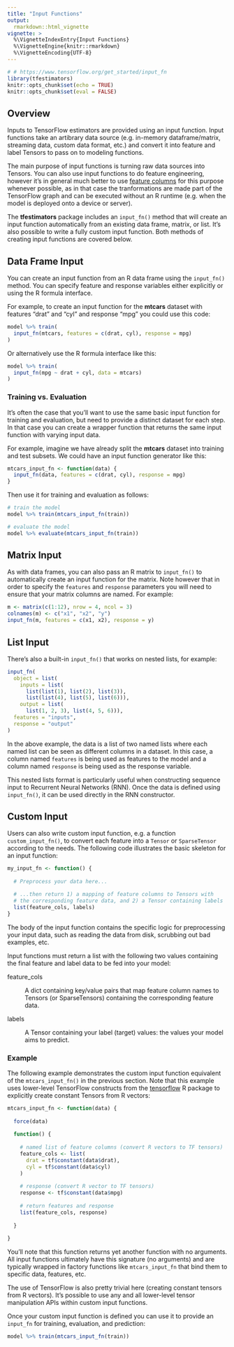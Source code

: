 ```yaml
---
title: "Input Functions"
output: 
  rmarkdown::html_vignette
vignette: >
  %\VignetteIndexEntry{Input Functions}
  %\VignetteEngine{knitr::rmarkdown}
  %\VignetteEncoding{UTF-8}
---
```



```r
# # https://www.tensorflow.org/get_started/input_fn
library(tfestimators)
knitr::opts_chunk$set(echo = TRUE)
knitr::opts_chunk$set(eval = FALSE)
```


## Overview

Inputs to TensorFlow estimators are provided using an input function. Input functions take an artibrary data source (e.g. in-memory dataframe/matrix, streaming data, custom data format, etc.) and convert it into feature and label Tensors to pass on to modeling functions.

The main purpose of input functions is turning raw data sources into Tensors. You can also use input functions to do feature engineering, however it's in general much better to use [feature columns](feature_columns.html) for this purpose whenever possible, as in that case the tranformations are made part of the TensorFlow graph and can be executed without an R runtime (e.g. when the model is deployed onto a device or server).

The **tfestimators** package includes an `input_fn()` method that will create an input function automatically from an existing data frame, matrix, or list. It's also possible to write a fully custom input function. Both methods of creating input functions are covered below.

## Data Frame Input

You can create an input function from an R data frame using the `input_fn()` method. You can specify feature and response variables either explicitly or using the R formula interface.

For example, to create an input function for the **mtcars** dataset with features "drat" and "cyl" and response "mpg" you could use this code:

```r
model %>% train(
  input_fn(mtcars, features = c(drat, cyl), response = mpg)
)
```

Or alternatively use the R formula interface like this:

```r
model %>% train(
  input_fn(mpg ~ drat + cyl, data = mtcars)
)
```

### Training vs. Evaluation

It's often the case that you'll want to use the same basic input function for training and evaluation, but need to provide a distinct dataset for each step. In that case you can create a wrapper function that returns the same input function with varying input data.

For example, imagine we have already split the **mtcars** dataset into training and test subsets. We could have an input function generator like this:

```r
mtcars_input_fn <- function(data) {
  input_fn(data, features = c(drat, cyl), response = mpg)
}
```

Then use it for training and evaluation as follows:

```r
# train the model
model %>% train(mtcars_input_fn(train))

# evaluate the model
model %>% evaluate(mtcars_input_fn(train))
```

## Matrix Input

As with data frames, you can also pass an R matrix to `input_fn()` to automatically create an input function for the matrix. Note however that in order to specify the `features` and `response` parameters you will need to ensure that your matrix columns are named. For example:

```r
m <- matrix(c(1:12), nrow = 4, ncol = 3)
colnames(m) <- c("x1", "x2", "y")
input_fn(m, features = c(x1, x2), response = y)
```

## List Input

There's also a built-in `input_fn()` that works on nested lists, for example:

```r
input_fn(
  object = list(
    inputs = list(
      list(list(1), list(2), list(3)),
      list(list(4), list(5), list(6))),
    output = list(
      list(1, 2, 3), list(4, 5, 6))),
  features = "inputs",
  response = "output"
)
```

In the above example, the data is a list of two named lists where each named list can be seen as different columns in a dataset. In this case, a column named `features` is being used as features to the model and a column named `response` is being used as the response variable. 

This nested lists format is particularly useful when constructing sequence input to Recurrent Neural Networks (RNN). Once the data is defined using `input_fn()`, it can be used directly in the RNN constructor.

## Custom Input

Users can also write custom input function, e.g. a function `custom_input_fn()`, to convert each feature into a `Tensor` or `SparseTensor` according to the needs. The following code illustrates the basic skeleton for an input function:

```r
my_input_fn <- function() {
  
  # Preprocess your data here...

  # ...then return 1) a mapping of feature columns to Tensors with
  # the corresponding feature data, and 2) a Tensor containing labels
  list(feature_cols, labels)
}
```

The body of the input function contains the specific logic for preprocessing your input data, such as reading the data from disk, scrubbing out bad examples, etc.

Input functions must return a list with the following two values containing the final feature and label data to be fed into your model:

feature_cols

:    A dict containing key/value pairs that map feature column names to Tensors (or SparseTensors) containing the corresponding feature data.

labels

:    A Tensor containing your label (target) values: the values your model aims to predict.


### Example

The following example demonstrates the custom input function equivalent of the `mtcars_input_fn()` in the previous section. Note that this example uses lower-level TensorFlow constructs from the [tensorflow](https://tensorflow.rstudio.com) R package to explicitly create constant Tensors from R vectors:

```r
mtcars_input_fn <- function(data) {
  
  force(data)
  
  function() {
    
    # named list of feature columns (convert R vectors to TF tensors)
    feature_cols <- list(
      drat = tf$constant(data$drat),
      cyl = tf$constant(data$cyl)
    )
    
    # response (convert R vector to TF tensors)
    response <- tf$constant(data$mpg)
    
    # return features and response
    list(feature_cols, response)
    
  }
  
}
```

You'll note that this function returns yet another function with no arguments. All input functions ultimately  have this signature (no arguments) and are typically wrapped in factory functions like `mtcars_input_fn` that bind them to specific data, features, etc.

The use of TensorFlow is also pretty trivial here (creating constant tensors from R vectors). It's possible to use any and all lower-level tensor manipulation APIs within custom input functions. 

Once your custom input function is defined you can use it to provide an `input_fn` for training, evaluation, and prediction:

```r
model %>% train(mtcars_input_fn(train))
```


